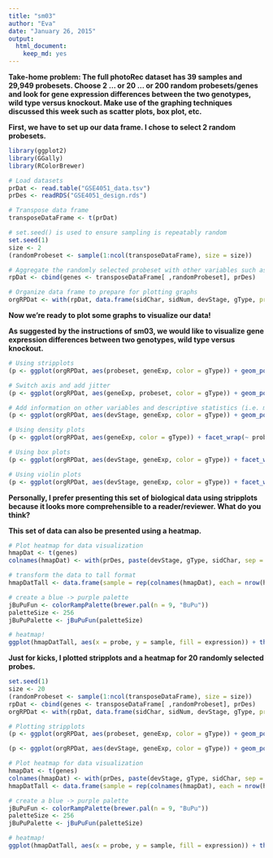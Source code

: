 ```yaml
---
title: "sm03"
author: "Eva"
date: "January 26, 2015"
output:
  html_document:
    keep_md: yes
---
```


**Take-home problem: The full photoRec dataset has 39 samples and 29,949 probesets. Choose 2 … or 20 … or 200 random probesets/genes and look for gene expression differences between the two genotypes, wild type versus knockout. Make use of the graphing techniques discussed this week such as scatter plots, box plot, etc.**

**First, we have to set up our data frame. I chose to select 2 random probesets.**

```r
library(ggplot2)
library(GGally)
library(RColorBrewer)

# Load datasets
prDat <- read.table("GSE4051_data.tsv")
prDes <- readRDS("GSE4051_design.rds")

# Transpose data frame
transposeDataFrame <- t(prDat)

# set.seed() is used to ensure sampling is repeatably random
set.seed(1)
size <- 2
(randomProbeset <- sample(1:ncol(transposeDataFrame), size = size))

# Aggregate the randomly selected probeset with other variables such as devStage and gType.
rpDat <- cbind(genes <- transposeDataFrame[ ,randomProbeset], prDes)

# Organize data frame to prepare for plotting graphs
orgRPDat <- with(rpDat, data.frame(sidChar, sidNum, devStage, gType, probeset = factor(rep(c(colnames(rpDat[1:size])), each = nrow(rpDat))), geneExp = c(genes)))
```

**Now we're ready to plot some graphs to visualize our data!**

**As suggested by the instructions of sm03, we would like to visualize gene expression differences between two genotypes, wild type versus knockout.**

```r
# Using stripplots
(p <- ggplot(orgRPDat, aes(probeset, geneExp, color = gType)) + geom_point())

# Switch axis and add jitter
(p <- ggplot(orgRPDat, aes(geneExp, probeset, color = gType)) + geom_point(position = position_jitter(height = 0.1)))

# Add information on other variables and descriptive statistics (i.e. mean)
(p <- ggplot(orgRPDat, aes(devStage, geneExp, color = gType)) + geom_point() + facet_wrap(~ probeset) + stat_summary(fun.y = mean, geom = "point", shape = 4, size = 4))

# Using density plots
(p <- ggplot(orgRPDat, aes(geneExp, color = gType)) + facet_wrap(~ probeset) + stat_density(geom = "line", position = "identity") + geom_point(aes(y = 0.05), position = position_jitter(height = 0.005)))

# Using box plots
(p <- ggplot(orgRPDat, aes(devStage, geneExp, color = gType)) + facet_wrap(~ probeset) + geom_boxplot())

# Using violin plots
(p <- ggplot(orgRPDat, aes(devStage, geneExp, color = gType)) + facet_wrap(~ probeset) + geom_violin())
```

**Personally, I prefer presenting this set of biological data using stripplots because it looks more comprehensible to a reader/reviewer. What do you think?**

**This set of data can also be presented using a heatmap.**

```r
# Plot heatmap for data visualization
hmapDat <- t(genes)
colnames(hmapDat) <- with(prDes, paste(devStage, gType, sidChar, sep = "_"))

# transform the data to tall format
hmapDatTall <- data.frame(sample = rep(colnames(hmapDat), each = nrow(hmapDat)), probe = rownames(hmapDat), expression = c(hmapDat))

# create a blue -> purple palette
jBuPuFun <- colorRampPalette(brewer.pal(n = 9, "BuPu"))
paletteSize <- 256
jBuPuPalette <- jBuPuFun(paletteSize)

# heatmap!
ggplot(hmapDatTall, aes(x = probe, y = sample, fill = expression)) + theme(axis.text.x = element_text(angle = 90, hjust = 1, vjust = 0.5)) + geom_tile() + scale_fill_gradient2(low = jBuPuPalette[1], mid = jBuPuPalette[paletteSize/2], high = jBuPuPalette[paletteSize], midpoint = (max(hmapDatTall$expression) + min(hmapDatTall$expression)) / 2, name = "Expression")

```

**Just for kicks, I plotted stripplots and a heatmap for 20 randomly selected probes.**

```r
set.seed(1)
size <- 20
(randomProbeset <- sample(1:ncol(transposeDataFrame), size = size))
rpDat <- cbind(genes <- transposeDataFrame[ ,randomProbeset], prDes)
orgRPDat <- with(rpDat, data.frame(sidChar, sidNum, devStage, gType, probeset = factor(rep(c(colnames(rpDat[1:size])), each = nrow(rpDat))), geneExp = c(genes)))

# Plotting stripplots
(p <- ggplot(orgRPDat, aes(probeset, geneExp, color = gType)) + geom_point() + theme(axis.text.x = element_text(angle = 90, hjust = 1, vjust = 0.5)))

(p <- ggplot(orgRPDat, aes(devStage, geneExp, color = gType)) + geom_point() + theme(axis.text.x = element_text(angle = 90, hjust = 1, vjust = 0.5)) + facet_wrap(~ probeset) + stat_summary(fun.y = mean, geom = "point", shape = 4, size = 4))

# Plot heatmap for data visualization
hmapDat <- t(genes)
colnames(hmapDat) <- with(prDes, paste(devStage, gType, sidChar, sep = "_"))
hmapDatTall <- data.frame(sample = rep(colnames(hmapDat), each = nrow(hmapDat)), probe = rownames(hmapDat), expression = c(hmapDat))

# create a blue -> purple palette
jBuPuFun <- colorRampPalette(brewer.pal(n = 9, "BuPu"))
paletteSize <- 256
jBuPuPalette <- jBuPuFun(paletteSize)

# heatmap!
ggplot(hmapDatTall, aes(x = probe, y = sample, fill = expression)) + theme(axis.text.x = element_text(angle = 90, hjust = 1, vjust = 0.5)) + geom_tile() + scale_fill_gradient2(low = jBuPuPalette[1], mid = jBuPuPalette[paletteSize/2], high = jBuPuPalette[paletteSize], midpoint = (max(hmapDatTall$expression) + min(hmapDatTall$expression)) / 2, name = "Expression")

```

